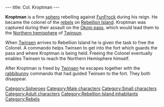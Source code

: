 ---
title: Col. Kroptman
---

{{Character|
Name=Kroptman|
Image=Kroptman.gif|
Race=[[Sphero]]|
Gender=Male|
Size=Small|
Age=Adult}}

'''Kroptman''' is a firm [[sphero]] rebelling against [[FunFrock]] during his reign. He became the colonel of the [[rebels]] on [[Rebellion Island]]. Kroptman was captured during their assault on the [[Okojo pass]], which would lead them to the [[Northern hemisphere]] of [[Twinsun]].

When [[Twinsen]] arrives to Rebellion Island he is given the task to free the Colonel. A commando helps Twinsen to get into the fort which guards the pass and where Kroptman is being held. Freeing the Colonel eventually enables Twinsen to reach the Northern Hemisphere himself.

After Kroptman is freed by [[Twinsen]] he escapes together with the [[rabbibunny]] commando that had guided Twinsen to the fort. They both disappear.

[[Category:Spheroes]]
[[Category:Male characters]]
[[Category:Small characters]]
[[Category:Adult characters]]
[[Category:Rebellion Island inhabitants]]
[[Category:Rebels]]